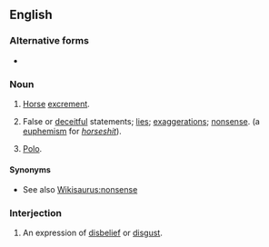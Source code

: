 {{also|horse-hockey}}
==English==

===Alternative forms===
* {{l|en|horse puckey}}

===Noun===
{{en-noun|-}}

# [[horse|Horse]] [[excrement]].
# {{lb|en|slang|euphemistic}} False or [[deceitful]] statements; [[lie]]s; [[exaggeration]]s; [[nonsense]]. (a [[euphemism]] for ''[[horseshit]]'').
# {{lb|en|sports}} [[polo|Polo]].

====Synonyms====
* See also [[Wikisaurus:nonsense]]

===Interjection===
{{en-interj}}

# An expression of [[disbelief]] or [[disgust]].